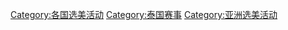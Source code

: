 [[Category:各国选美活动|Category:各国选美活动]]
[[Category:泰国赛事|Category:泰国赛事]]
[[Category:亚洲选美活动|Category:亚洲选美活动]]